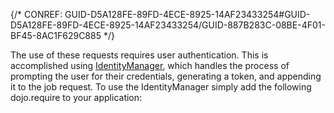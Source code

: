 

{/* CONREF: GUID-D5A128FE-89FD-4ECE-8925-14AF23433254#GUID-D5A128FE-89FD-4ECE-8925-14AF23433254/GUID-887B283C-08BE-4F01-BF45-8AC1F629C885  */}

The use of these requests requires user authentication. This is accomplished using [IdentityManager](https://developers.arcgis.com/javascript/jshelp/ags_secureservices.html), which handles the process of prompting the user for their credentials, generating a token, and appending it to the job request. To use the IdentityManager simply add the following dojo.require to your application:
